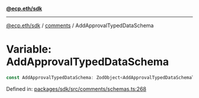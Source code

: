 [**@ecp.eth/sdk**](../../index.mdx)

***

[@ecp.eth/sdk](/sdk-reference/index.mdx) / [comments](/sdk-reference/comments/index.mdx) / AddApprovalTypedDataSchema

# Variable: AddApprovalTypedDataSchema

```ts
const AddApprovalTypedDataSchema: ZodObject<AddApprovalTypedDataSchemaType>;
```

Defined in: [packages/sdk/src/comments/schemas.ts:268](https://github.com/ecp-eth/comments-monorepo/blob/main/packages/sdk/src/comments/schemas.ts#L268)
